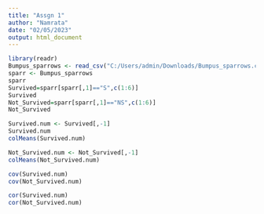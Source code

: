 ---
title: "Assgn 1"
author: "Namrata"
date: "02/05/2023"
output: html_document
---

```{r}
library(readr)
Bumpus_sparrows <- read_csv("C:/Users/admin/Downloads/Bumpus_sparrows.csv")
sparr <- Bumpus_sparrows
sparr
Survived=sparr[sparr[,1]=="S",c(1:6)]
Survived
Not_Survived=sparr[sparr[,1]=="NS",c(1:6)]
Not_Survived

Survived.num <- Survived[,-1]
Survived.num
colMeans(Survived.num)

Not_Survived.num <- Not_Survived[,-1]
colMeans(Not_Survived.num)

cov(Survived.num)
cov(Not_Survived.num)

cor(Survived.num)
cor(Not_Survived.num)
```

